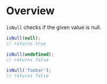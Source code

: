 <Meta title="Modules/Validation/isNull" />

# Overview

`isNull` checks if the given value is null.

```js
isNull(null);
// returns true

isNull(undefined);
// returns false

isNull('foobar');
// returns false
```
